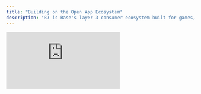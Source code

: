 ```yaml
---
title: "Building on the Open App Ecosystem"
description: "B3 is Base's layer 3 consumer ecosystem built for games, apps, and enterprises that require the performance to scale and the support to grow."
---
```


<iframe
  className="aspect-video w-full rounded-xl"
  src="https://customer-gg6qs7nm5ue94t64.cloudflarestream.com/3e0d15d4ca0dbdabeaabeee13b4396da/iframe?muted=true&loop=true&autoplay=true&poster=https%3A%2F%2Fcustomer-gg6qs7nm5ue94t64.cloudflarestream.com%2F3e0d15d4ca0dbdabeaabeee13b4396da%2Fthumbnails%2Fthumbnail.jpg%3Ftime%3D%26height%3D600"
  title="B3 SDK"
  frameBorder="0"
  allow="accelerometer; autoplay; clipboard-write; encrypted-media; gyroscope; picture-in-picture"
  allowFullScreen
/>

<br />

<Card title="Quick Start Guide" icon="rocket" horizontal href="/quickstart">
  Get up and running with B3 SDK in under 5 minutes
</Card>

## Ecosystem of Products

B3 is an portfolio of products designed to bring the next generation of apps, creativity, and commerce onchain.

<Card title="Protocol Layer" icon="circle-nodes" href="/protocol/scaling" cta="Learn More">
  The B3 protocol layer is the multi-blockchain backbone of the B3 ecosystem.
</Card>

<Card title="Ecosystem Layer" icon="globe" href="/ecosystem/introduction" cta="Developer Tools">
  The B3 ecosystem layer is the open access developer infrastructure, tools, and services for building on B3.
</Card>

<Card title="Application Layer" icon="globe" href="https://explorer.b3.fun/apps" cta="Explore Apps">
  We don't just build tooling, B3 ships consumer apps that bring fun onchain & drive value back to the \$B3 token.
</Card>

### B3 AppChains The Hyper-Scalable Superchain

B3 is not just another chain, B3 connects fun experiences - games, apps, consumer projects - into a modular, scalable ecosystem that’s open, connected, and ready to grow.

Created by a team of Base/Coinbase alumni and OG Ethereum contributors.

- **modular infra**

  pick your stack, settle anywhere—base, ethereum, solana, more.

- **multi-chain network**

  launch on b3 mainnet or spin up your own gamechain with built-in support.

- **superfluid liquidity**

  built-in primitives for instant transactions, rewards, and cross-app experiences.

<img src="/images/gamechains-diagram.jpg" alt="B3 Banner" className="w-full rounded-2xl" />

<Steps>
  <Step title="Secured by Base">
    B3 operates as an L3 that settles on Base, providing dedicated blockspace specifically for gaming with
    lightning-fast transactions and sub-cent fees.
  </Step>
  <Step title="Multi-chain Network">
    Appchains settle onto B3, with our protocol infrastructure abstracting away the complexity of dealing with multiple
    chains.
  </Step>
</Steps>

<Card title="The Horizontally Scaling Appchain" icon="rocket" horizontal href="/protocol/scaling">
  Learn about B3's unique appchain architecture, the most scalable way to build onchain.
</Card>

## Power to Developers

<img src="/images/b3-banner.png" alt="Bridge to B3" className="w-full rounded-xl" />

Build with tools, sdk, docs, and real support that let you go from zero to live in record time. Explore the B3 SDK to immedaitely build exceptional onchain experiences:

<CardGroup cols={2}>
  <Card title="Free Data APIs" icon="database" href="/data/api-reference/introduction">
    Free, consolidated & rich data APIs & indexing on B3.
  </Card>
  <Card title="B3 SDKs" icon="code" href="/ecosystem/introduction">
    Access users, liquidity across chains, launch tokens & more.
  </Card>
</CardGroup>

## What You Can Build

<CardGroup cols={2}>
  <Card href="/sdk/global-account/authentication">
    <img
      src="/images/login-banner.jpg"
      className="w-full h-48 object-cover rounded-xl mb-4"
    />

    <h3 className="text-lg font-semibold text-primary block mb-1">Instant Login</h3>


    Instantly onboard players with embedded smart accounts—just one click and they're in the game.

  </Card>
  <Card href="/sdk/global-account/introduction">
    <img
      src="/images/profiles-banner.jpg"
      className="w-full h-48 object-cover rounded-xl mb-4"
    />

    <h3 className="text-lg font-semibold text-primary block mb-1">Know Your Player's Identity</h3>

    Unlock instant access to player data across the ecosystem and their onchain gamer data.

  </Card>
</CardGroup>

### Scale Your Game

<CardGroup cols={2}>
  <Card href="/basement/introduction">
    <img
      src="/images/leaderboards-banner.jpg"
      className="w-full h-48 object-cover rounded-xl mb-4"
    />

    <h3 className="text-lg font-semibold text-primary block mb-1">Deploy Onchain Leaderboards</h3>


    Create competitive rankings tied to real gameplay data and cross-game achievements.

  </Card>
  <Card href="/basement/introduction">
    <img
      src="/images/achievements-banner.jpg"
      className="w-full h-48 object-cover rounded-xl mb-4"
    />

    <h3 className="text-lg font-semibold text-primary block mb-1">Create Custom Achievements</h3>


    Create onchain achievements tied to gameplay, loyalty, or community actions. Let players wear their wins across the ecosystem.

  </Card>
  <Card href="/basement/introduction">
    <img
      src="/images/tournaments-banner.jpg"
      className="w-full h-48 object-cover rounded-xl mb-4"
    />

    <h3 className="text-lg font-semibold text-primary block mb-1">Launch Instant Tournaments</h3>


    Spin up tournaments instantly to boost retention, drive competition, and monetize your game.

  </Card>
  <Card href="/basement/introduction">
    <img
      src="/images/versus-banner.jpg"
      className="w-full h-48 object-cover rounded-xl mb-4"
    />

    <h3 className="text-lg font-semibold text-primary block mb-1">Enable Wager Duels</h3>


    Allow players challenge each other in real-time PvP. Add wagers, XP, or prizes to every match.

  </Card>
  <Card href="/sdk/global-account/permissions">
    <img
      src="/images/unlock-banner.jpg"
      className="w-full h-48 object-cover rounded-xl mb-4"
    />

    <h3 className="text-lg font-semibold text-primary block mb-1">Create Exclusivity with Token Gating</h3>


    Enable users to unlock exclusive content, game modes, or perks based on NFT or token holdings.

  </Card>
  <Card href="/ecosystem/introduction">
    <img
      src="/images/notifications-banner.jpg"
      className="w-full h-48 object-cover rounded-xl mb-4"
    />

    <h3 className="text-lg font-semibold text-primary block mb-1">Send Onchain Notifications</h3>

    Trigger wallet-based alerts tied to gameplay, achievements, drops, or events to re-engage users.

  </Card>
</CardGroup>

### Unlock New Ways to Monetize

<CardGroup cols={2}>
  <Card href="/anyspend/introduction">
    <img
      src="/images/anyspend-example-banner.jpg"
      className="w-full h-48 object-cover rounded-xl mb-4"
    />

    <h3 className="text-lg font-semibold text-primary block mb-1">Accept Payments Without Friction</h3>


    Enable users to make purchases with no KYC using fiat or ANY token on ANY chain. It's the easiest way to pay.

  </Card>
  <Card href="/createkit/introduction">
    <img
      src="/images/claim-banner.jpg"
      className="w-full h-48 object-cover rounded-xl mb-4"
    />

    <h3 className="text-lg font-semibold text-primary block mb-1">Create Native Game Tokens</h3>


    Easily create custom tokens that power progression, rewards, or ownership—natively tied to your game logic.

  </Card>
  <Card href="/createkit/introduction">
    <img
      src="/images/marketplace-banner.jpg"
      className="w-full h-48 object-cover rounded-xl mb-4"
    />

    <h3 className="text-lg font-semibold text-primary block mb-1">Turn Any Asset into a Marketplace</h3>


    From achievements to skins to user-generated content, turn any in-game asset into a collectible that players can trade.

  </Card>
</CardGroup>

## Why Choose B3?

<AccordionGroup>
  <Accordion title="Fast and Cheap">
    B3 delivers lightning-fast transactions with sub-cent fees through dedicated blockspace for gaming, built as an L3
    that settles on Base.
  </Accordion>
  <Accordion title="Settled on Base">
    Base is a secure, low-cost, builder-friendly L2 incubated by Coinbase. B3 leverages Base as a settlement layer,
    contributing to the Base ecosystem while extending its capabilities.
  </Accordion>
  <Accordion title="Scalable">
    Launch web2-scale games with B3's rollup engine that horizontally scales by sharding at the application layer,
    orchestrating dedicated sidecars for computationally heavy operations.
  </Accordion>
  <Accordion title="Hyper-Operable">
    B3's composable architecture enables seamless interoperability between appchains, assets, and tokens. Build true
    cross-chain experiences.
  </Accordion>
  <Accordion title="Open Ecosystem">
    No walled gardens here. Anyone can deploy and build on B3, supported by most major blockchain platforms and
    frameworks.
  </Accordion>
</AccordionGroup>

## Community & Resources

<CardGroup cols={2}>
  <Card title="Discord Community" icon="discord" href="https://discord.gg/b3dotfun">
    Join our developer community for support and discussions
  </Card>
  <Card title="GitHub Repository" icon="github" href="https://github.com/b3-fun/b3">
    Contribute to the project and report issues
  </Card>
</CardGroup>

<Check>
  **Discover how easy it is to build on B3** Start with our [Quick Start Guide](/quickstart) and begin building the
  future of fun today.
</Check>
